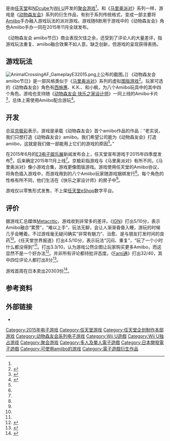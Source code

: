 {{NoteTA
|G1=Games
}}

{{Infobox video game
| title      = 动物森友会 amiibo节日
| english = Animal Crossing: Amiibo Festival
| japanese = どうぶつの森 amiiboフェスティバル
| image      = Animal Crossing amiibo Festival.jpg
| developer  = [[任天堂企划制作本部|任天堂企划制作本部]]<br />[[Nd_Cube|NDcube]]<ref name="nd cube games">{{cite web|url=http://www2.ndcube.co.jp//game/index.html|title=Kaihatsu Jouhou|script-title=ja:開発情報|trans-title=Development Information|website=Nintendo Japan|language=ja|archiveurl=https://web.archive.org/web/20151130214842/http://www2.ndcube.co.jp//game/index.html|archivedate=2015-11-30|dead-url=yes|accessdate=2015-11-30}}</ref>
| publisher  = [[任天堂|任天堂]]
| director   = [[京极彩|京极彩]]<ref name="Eguchi interview"/>
| producer   = [[野上恒|野上恒]]
| series     = [[動物森友會系列|動物森友會系列]]
| platforms  = [[Wii_U|Wii U]]
| released   = {{Video game release|NA|2015年11月13日|EU|2015年11月20日<ref name="twitter date">{{cite web|url=https://twitter.com/NintendoEurope/status/649495059931471872|title=Nintendo of Europe on Twitter|work=Twitter|accessdate=2015-10-01|archive-date=2016-03-05|archive-url=https://web.archive.org/web/20160305120213/https://twitter.com/NintendoEurope/status/649495059931471872|dead-url=no}}</ref>|WW|2015年11月21日<ref>{{cite web|url=http://nintendoeverything.com/japanese-animal-crossing-amiibo-festival-introduction-trailer/|title=Japanese Animal Crossing: amiibo Festival introduction trailer, release date|work=Nintendo Everything|accessdate=2020-08-28|archive-date=2019-04-26|archive-url=https://web.archive.org/web/20190426220331/https://nintendoeverything.com/japanese-animal-crossing-amiibo-festival-introduction-trailer/|dead-url=no}}</ref>|}}
| genre      = [[聚会游戏|聚会]]
| modes      = [[单人电子游戏|单人]]、[[多人电子游戏|多人]]
}}

{{vgname|动物森友会 amiibo节日|cn=动物森友会 amiibo节日|en=Animal Crossing: Amiibo Festival|ja=どうぶつの森 amiiboフェスティバル}}是由[[任天堂|任天堂]]和[[Nd_Cube|NDcube]]为[[Wii_U|Wii U]]开发的[[聚会游戏|聚会游戏]]<ref name="nd cube games"/>。和《[[瑪利歐派對系列|马里奥派对]]》系列一样，游戏是《[[动物森友会系列|动物森友会]]》系列的衍生作品，有别于系列传统格式，变成一部主要将[[Amiibo|Amiibo]]手办融入游戏玩法的派对游戏。游戏随8款用于游戏中的《动物森友会》角色Amiibo手办一同在2015年11月全球发布。

《动物森友会 amiibo节日》商业表现欠佳之余，还受到了评论人的大量差评，指游戏玩法重复、amiibo融合效果不如人意，缺乏创新，但游戏的呈现获得表扬。

== 游戏玩法 ==
[[File:AnimalCrossingAF_GameplayE32015.png|thumb]]上公布的截图。]]
《动物森友会 amiibo节日》是一部风格类似于《[[瑪利歐派對系列|马里奥派对]]》系列的虚拟[[图版游戏|图版游戏]]<ref name="Polygon: announce">{{cite web |url=http://www.polygon.com/2015/6/16/8789807/animal-crossing-amiibo-festival-wii-u |accessdate=2015-06-16 |title=Animal Crossing: amiibo Festival coming to Wii U, plus four new Animal Crossing amiibo |last=Sarkar |first=Samit |date=2015-06-16 |work=[Polygon |publisher=Vox Media |archiveurl=https://web.archive.org/web/20150618181008/http://www.polygon.com/2015/6/16/8789807/animal-crossing-amiibo-festival-wii-u |archivedate=2015-06-18 |dead-url=no }}</ref>。玩家可选的《动物森友会》角色有[[西施惠|西施惠]]、K.K.、{{le|狸克|Tom Nook}}和小枫，为八个Amiibo玩具中的其中四个角色。游戏也支持随《[[动物森友会_快乐之家设计师|动物森友会 快乐之家设计师]]》一同上线的Amiibo卡片<ref>{{cite web|url=http://gonintendo.com/stories/235998-animal-crossing-happy-home-designer-cards-work-on-wii-u#comments|title=Animal Crossing: Happy Home Designer cards work on Wii U|work=GoNintendo|accessdate=2020-08-28|archive-date=2019-02-15|archive-url=https://web.archive.org/web/20190215105917/https://gonintendo.com/stories/235998-animal-crossing-happy-home-designer-cards-work-on-wii-u#comments|dead-url=no}}</ref>，总体上需使用Amiibo配合游玩<ref>{{cite web|url=http://archive.nintendofeed.com/2015/06/e3-2015-animal-crossing-amiibo-festival_17.html|title=E3 2015: Animal Crossing: amiibo Festival is a Free Download but Requires amiibo to Play|author=Josh M-J|work=nintendofeed.com|access-date=2016-06-24|archive-url=https://web.archive.org/web/20161106055820/http://archive.nintendofeed.com/2015/06/e3-2015-animal-crossing-amiibo-festival_17.html|archive-date=2016-11-06|dead-url=yes}}</ref>。

== 开发 ==
总监[[京极彩|京极彩]]表示，游戏是承载《动物森友会》首个amiibo作品的作品：“老实说，我们只想打造《动物森友会》amiibo。我们希望公司能为《动物森友会》打造amiibo，这就是我们做一部能用上它们的游戏的原因<ref name="Eguchi interview"/>。”

在2015年6月的[[2015年E3电子娱乐展|E3电子娱乐展]]新闻发布会上，任天堂宣布游戏于2015年四季度{{le|假日季|holiday season}}发布<ref name="Polygon: announce"/>，后来确定2015年11月上线<ref name="twitter date"/>。京极彩指游戏与《马里奥派对》有所不同，《马里奥派对》像小游戏合集，游戏更像图版游戏。游戏使用任天堂的Amiibo协议，将角色插入游戏中，而游戏用到的八个Amiibo玩家随游戏捆绑发行<ref name="NL spin-offs"/>。每个角色的性格有所不同，他们生活在《快乐之家设计师》的房子中<ref name="NL spin-offs"/>。

游戏仅以零售形式发售，不上架[[任天堂eShop|任天堂eShop]]数字平台。

== 评价 ==
{{Video game reviews
| MC = 46/100<ref name=metacritic>{{cite web|url=http://www.metacritic.com/game/wii-u/animal-crossing-amiibo-festival|title=Animal Crossing: amiibo Festival|work=Metacritic|publisher=CBS Interactive|archiveurl=https://web.archive.org/web/20151130215655/http://www.metacritic.com/game/wii-u/animal-crossing-amiibo-festival|archivedate=2015-11-30|dead-url=no|accessdate=2015-12-20}}</ref>
| IGN = 5/10<ref name="ign review">{{cite web|url=http://ign.com/articles/2015/11/18/animal-crossing-amiibo-festival-review|title=Animal Crossing: Amiibo Festival Review|last=Plagge|first=Kallie|website=[[IGN|IGN]]|date=2015-11-18|accessdate=2015-11-18|archive-date=2015-11-20|archive-url=https://web.archive.org/web/20151120033252/http://www.ign.com/articles/2015/11/18/animal-crossing-amiibo-festival-review|dead-url=yes}}</ref>
| NWR=4.5/10<ref name="nwr review">{{cite web|url=http://www.nintendoworldreport.com/review/41528/animal-crossing-amiibo-festival-wii-u-review|title=Animal Crossing Amiibo Festival (Wii U) Review|author=Ronaghan, Neal|website=Nintendo World Report|date=2015-11-18|accessdate=2015-11-18|archive-date=2015-11-18|archive-url=https://web.archive.org/web/20151118144710/http://www.nintendoworldreport.com/review/41528/animal-crossing-amiibo-festival-wii-u-review|dead-url=yes}}</ref>
| Fam=32/40<ref name="Famitsu rating"/>
}}
据游戏汇总媒体[[Metacritic|Metacritic]]，游戏收到非常多的差评。《[[IGN|IGN]]》打出5/10分，表示Amiibo融合“累赘”，“难以上手”，玩法无聊，会让人渐渐昏昏入睡，游玩的时候几乎会睡着。不过游戏毫无疑问确实“非常有魅力”、治愈、是与朋友打发时间的良药<ref name="ign review"/>。《任天堂世界报道》打出4.5/10分，表示玩法“沉闷、重复”，“玩了一个小时什么都没得到”<ref name="nwr review"/>。{{tsl|en|GamesBeat|GamesBeat}}打出3.3/10，认为游戏公然企图让玩家购买更多Amiibo，而这显然不是一个好办法<ref>{{cite web|url=https://venturebeat.com/2015/11/17/animal-crossing-amiibo-festival-is-a-boring-random-mess/|title=Animal Crossing: amiibo festival is a boring, random mess|author=Clark, Willie|publisher=GamesBeat|date=2015-11-18|accessdate=2015-11-18|archive-date=2015-11-20|archive-url=https://web.archive.org/web/20151120034550/http://venturebeat.com/2015/11/17/animal-crossing-amiibo-festival-is-a-boring-random-mess/|dead-url=no}}</ref>。并非所有评论都持批评态度。《[[Fami通|Fami通]]》打出32/40，其中四位评论人都打出8分<ref name="Famitsu rating">{{cite web|url=http://gematsu.com/2015/11/famitsu-review-scores-issue-1407|title=Famitsu Review Scores: Issue 1407|work=Gematsu|accessdate=2015-12-01|archive-date=2015-11-23|archive-url=https://web.archive.org/web/20151123033708/http://gematsu.com/2015/11/famitsu-review-scores-issue-1407|dead-url=no}}</ref>。

游戏首周在日本卖出20303份<ref>{{cite web |last1=Whitehead |first1=Thomas |title=Animal Crossing: amiibo Festival Has Modest Impact in Japan as 3DS Sales Improve |url=https://www.nintendolife.com/news/2015/11/animal_crossing_amiibo_festival_has_modest_impact_in_japan_as_3ds_sales_improve |website=Nintedo Life |accessdate=2020-08-28 |date=2015-11-25 |archive-date=2019-03-27 |archive-url=https://web.archive.org/web/20190327231059/http://www.nintendolife.com/news/2015/11/animal_crossing_amiibo_festival_has_modest_impact_in_japan_as_3ds_sales_improve |dead-url=no }}</ref>。

{{clear}}

== 参考资料 ==
{{reflist|30em|refs=
<ref name="NL spin-offs">{{cite web|url=http://www.nintendolife.com/news/2015/07/animal_crossing_series_director_explains_the_amiibo_focus_of_happy_home_designer_and_amiibo_festival|title=Animal Crossing Series Director Explains the amiibo Focus of Happy Home Designer and amiibo Festival|author=Nintendo Life|work=Nintendo Life|accessdate=2015-09-19|archive-date=2015-09-05|archive-url=https://web.archive.org/web/20150905112208/http://www.nintendolife.com/news/2015/07/animal_crossing_series_director_explains_the_amiibo_focus_of_happy_home_designer_and_amiibo_festival|dead-url=no}}</ref>
<ref name="Eguchi interview">{{cite interview | title=Nintendo's Aya Kyogoku on Evolving The Series | first1=Katsuya | last1=Eguchi | first2=Aya | last2=Kyogoku | interviewer=Jeremy Parish | date=2015-07-09 | work={{tsl|en|USgamer||USgamer}} | url=http://www.usgamer.net/articles/honestly-we-just-wanted-animal-crossing-amiibo-aya-kyogoku-on-the-genesis-of-amiibo-festival-and-happy-home-designer | accessdate=2015-09-29 | archiveurl=https://web.archive.org/web/20150926201930/http://www.usgamer.net/articles/honestly-we-just-wanted-animal-crossing-amiibo-aya-kyogoku-on-the-genesis-of-amiibo-festival-and-happy-home-designer | archivedate=2015-09-26 | deadurl=yes }}</ref>
}}

== 外部链接 ==
*{{Official website|http://animal-crossing.com/amiibo-festival/}}

{{动物森友会系列}}
{{Portal bar|电子游戏|任天堂}}

{{DEFAULTSORT:Amiibo Festival, Animal Crossing}}
[[Category:2015年电子游戏|Category:2015年电子游戏]]
[[Category:任天堂游戏|Category:任天堂游戏]]
[[Category:任天堂企划制作本部游戏|Category:任天堂企划制作本部游戏]]
[[Category:动物森友会系列电子游戏|Category:动物森友会系列电子游戏]]
[[Category:Wii_U遊戲|Category:Wii U遊戲]]
[[Category:Wii_U独占游戏|Category:Wii U独占游戏]]
[[Category:聚会游戏|Category:聚会游戏]]
[[Category:多人及單人電子遊戲|Category:多人及單人電子遊戲]]
[[Category:日本開發電子遊戲|Category:日本開發電子遊戲]]
[[Category:可使用amiibo的游戏|Category:可使用amiibo的游戏]]
[[Category:電子遊戲衍生作品|Category:電子遊戲衍生作品]]